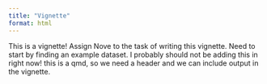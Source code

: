```yaml
---
title: "Vignette"
format: html
---
```


This is a vignette!
Assign Nove to the task of writing this vignette.
Need to start by finding an example dataset.
I probably should not be adding this in right now!
this is a qmd, so we need a header and we can include output in the vignette.


